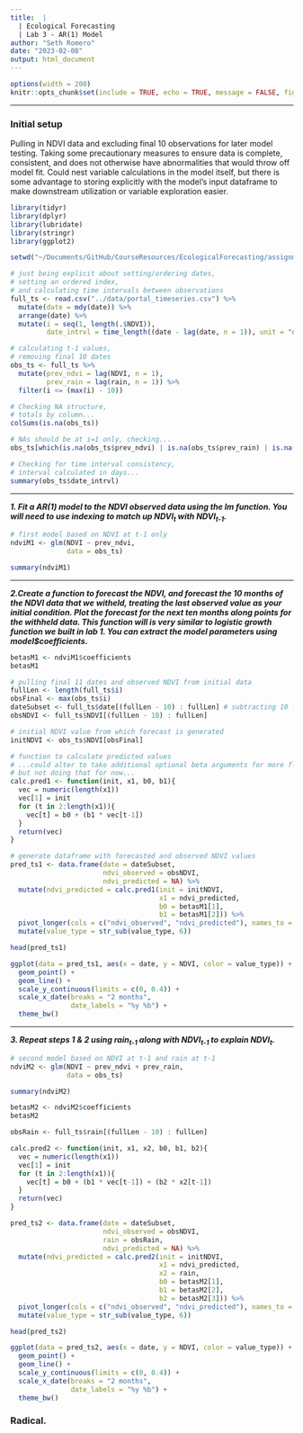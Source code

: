 ```yaml
---
title:  |
  | Ecological Forecasting
  | Lab 3 - AR(1) Model
author: "Seth Romero"
date: "2023-02-08"
output: html_document
---
```


```r
options(width = 200)
knitr::opts_chunk$set(include = TRUE, echo = TRUE, message = FALSE, fig.height = 6, fig.width = 10)
```

<hr>
### Initial setup

Pulling in NDVI data and excluding final 10 observations for later model testing. Taking some precautionary measures to ensure data is complete, consistent, and does not otherwise have abnormalities that would throw off model fit. Could nest variable calculations in the model itself, but there is some advantage to storing explicitly with the model's input dataframe to make downstream utilization or variable exploration easier.

```r
library(tidyr)
library(dplyr)
library(lubridate)
library(stringr)
library(ggplot2)

setwd("~/Documents/GitHub/CourseResources/EcologicalForecasting/assignments/")

# just being explicit about setting/ordering dates,
# setting an ordered index,
# and calculating time intervals between observations
full_ts <- read.csv("../data/portal_timeseries.csv") %>%
  mutate(date = mdy(date)) %>%
  arrange(date) %>%
  mutate(i = seq(1, length(.$NDVI)), 
         date_intrvl = time_length((date - lag(date, n = 1)), unit = "days"))

# calculating t-1 values,
# removing final 10 dates
obs_ts <- full_ts %>% 
  mutate(prev_ndvi = lag(NDVI, n = 1),
         prev_rain = lag(rain, n = 1)) %>%
  filter(i <= (max(i) - 10))

# Checking NA structure,
# totals by column...
colSums(is.na(obs_ts))

# NAs should be at i=1 only, checking...
obs_ts[which(is.na(obs_ts$prev_ndvi) | is.na(obs_ts$prev_rain) | is.na(obs_ts$date_intrvl)), ]

# Checking for time interval consistency,
# interval calculated in days...
summary(obs_ts$date_intrvl)

```

<hr>

***1. Fit a AR(1) model to the NDVI observed data using the lm function. You will need to use indexing to match up NDVI<sub>t</sub> with NDVI<sub>t-1</sub>.***

```r
# first model based on NDVI at t-1 only
ndviM1 <- glm(NDVI ~ prev_ndvi,
              data = obs_ts)

summary(ndviM1)

```

<hr>

***2.Create a function to forecast the NDVI, and forecast the 10 months of the NDVI data that we witheld, treating the last observed value as your initial condition. Plot the forecast for the next ten months along points for the withheld data. This function will is very similar to logistic growth function we built in lab 1. You can extract the model parameters using model$coefficients.***

```r
betasM1 <- ndviM1$coefficients
betasM1

# pulling final 11 dates and observed NDVI from initial data
fullLen <- length(full_ts$i)
obsFinal <- max(obs_ts$i)
dateSubset <- full_ts$date[(fullLen - 10) : fullLen] # subtracting 10 leads to inclusion of 11 values
obsNDVI <- full_ts$NDVI[(fullLen - 10) : fullLen]

# initial NDVI value from which forecast is generated
initNDVI <- obs_ts$NDVI[obsFinal]

# function to calculate predicted values
# ...could alter to take additional optional beta arguments for more flexible AR(p) handling
# but not doing that for now...
calc.pred1 <- function(init, x1, b0, b1){
  vec = numeric(length(x1))
  vec[1] = init
  for (t in 2:length(x1)){
    vec[t] = b0 + (b1 * vec[t-1])
  }
  return(vec)
}

# generate dataframe with forecasted and observed NDVI values
pred_ts1 <- data.frame(date = dateSubset,
                       ndvi_observed = obsNDVI,
                       ndvi_predicted = NA) %>%
  mutate(ndvi_predicted = calc.pred1(init = initNDVI, 
                                     x1 = ndvi_predicted, 
                                     b0 = betasM1[1], 
                                     b1 = betasM1[2])) %>%
  pivot_longer(cols = c("ndvi_observed", "ndvi_predicted"), names_to = "value_type", values_to = "NDVI") %>%
  mutate(value_type = str_sub(value_type, 6))

head(pred_ts1)

ggplot(data = pred_ts1, aes(x = date, y = NDVI, color = value_type)) +
  geom_point() +
  geom_line() +
  scale_y_continuous(limits = c(0, 0.4)) +
  scale_x_date(breaks = "2 months",
               date_labels = "%y %b") +
  theme_bw()

```

<hr>

***3. Repeat steps 1 & 2 using rain<sub>t-1</sub> along with NDVI<sub>t-1</sub> to explain NDVI<sub>t</sub>.***

```r
# second model based on NDVI at t-1 and rain at t-1
ndviM2 <- glm(NDVI ~ prev_ndvi + prev_rain,
              data = obs_ts)

summary(ndviM2)

betasM2 <- ndviM2$coefficients
betasM2

obsRain <- full_ts$rain[(fullLen - 10) : fullLen]

calc.pred2 <- function(init, x1, x2, b0, b1, b2){
  vec = numeric(length(x1))
  vec[1] = init
  for (t in 2:length(x1)){
    vec[t] = b0 + (b1 * vec[t-1]) + (b2 * x2[t-1])
  }
  return(vec)
}

pred_ts2 <- data.frame(date = dateSubset,
                       ndvi_observed = obsNDVI,
                       rain = obsRain,
                       ndvi_predicted = NA) %>%
  mutate(ndvi_predicted = calc.pred2(init = initNDVI, 
                                     x1 = ndvi_predicted,
                                     x2 = rain,
                                     b0 = betasM2[1], 
                                     b1 = betasM2[2], 
                                     b2 = betasM2[3])) %>%
  pivot_longer(cols = c("ndvi_observed", "ndvi_predicted"), names_to = "value_type", values_to = "NDVI") %>%
  mutate(value_type = str_sub(value_type, 6))

head(pred_ts2)

ggplot(data = pred_ts2, aes(x = date, y = NDVI, color = value_type)) +
  geom_point() +
  geom_line() +
  scale_y_continuous(limits = c(0, 0.4)) +
  scale_x_date(breaks = "2 months",
               date_labels = "%y %b") +
  theme_bw()

```

### **Radical.**

<br>